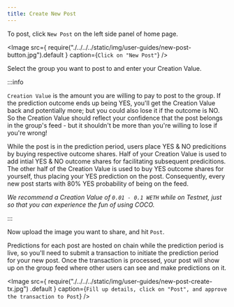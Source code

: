 ```yaml
---
title: Create New Post
---
```



To post, click `New Post` on the left side panel of home page.

<Image
	src={
		require("./../../../static/img/user-guides/new-post-button.jpg").default
	}
	caption={`Click on "New Post"`}
/>

Select the group you want to post to and enter your Creation Value. <br/>

:::info

`Creation Value` is the amount you are willing to pay to post to the group.
If the prediction outcome ends up being YES, you'll get the Creation Value
back and potentially more; but you could also lose it if the outcome is NO.
So the Creation Value should reflect your confidence that the post belongs
in the group's feed - but it shouldn't be more than you're willing to lose
if you're wrong! <br/>

While the post is in the prediction period, users place YES & NO predicitions
by buying respective outcome shares. Half of your Creation Value is used
to add intial YES & NO outcome shares for facilitating subsequent predicitions.
The other half of the Creation Value is used to buy YES outcome shares for yourself,
thus placing your YES prediction on the post. Consequently, every new post starts
with 80% YES probability of being on the feed.

_We recommend a Creation Value of `0.01 - 0.1 WETH` while on Testnet, just so
that you can experience the fun of using COCO._

:::

Now upload the image you want to share, and hit `Post`.

Predictions for each post are hosted on chain while the prediction period is
live, so you'll need to submit a transaction to initiate the prediction period
for your new post. Once the transaction is processed, your post will show up
on the group feed where other users can see and make predictions on it.

<Image
	src={
		require("./../../../static/img/user-guides/new-post-create-tx.jpg")
			.default
	}
	caption={`Fill up details, click on "Post", and approve the transaction to Post`}
/>
